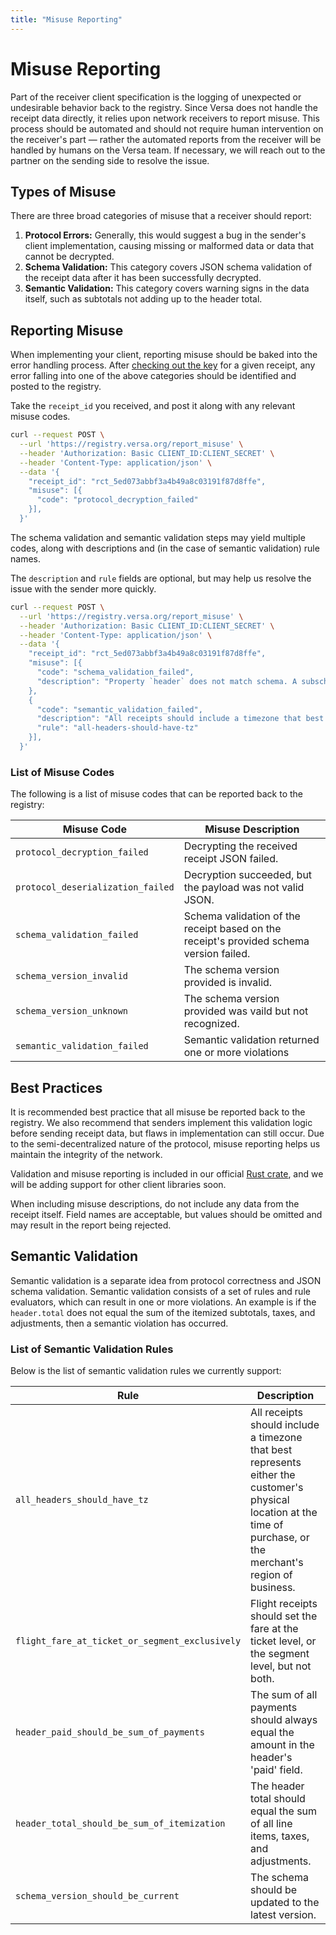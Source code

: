 ```yaml
---
title: "Misuse Reporting"
---
```


# Misuse Reporting

Part of the receiver client specification is the logging of unexpected or undesirable behavior back to the registry. Since Versa does not handle the receipt data directly, it relies upon network receivers to report misuse. This process should be automated and should not require human intervention on the receiver's part — rather the automated reports from the receiver will be handled by humans on the Versa team. If necessary, we will reach out to the partner on the sending side to resolve the issue.

## Types of Misuse

There are three broad categories of misuse that a receiver should report:

1. **Protocol Errors:** Generally, this would suggest a bug in the sender's client implementation, causing missing or malformed data or data that cannot be decrypted.
2. **Schema Validation:** This category covers JSON schema validation of the receipt data after it has been successfully decrypted.
3. **Semantic Validation:** This category covers warning signs in the data itself, such as subtotals not adding up to the header total.

## Reporting Misuse

When implementing your client, reporting misuse should be baked into the error handling process.
After [checking out the key](/receiving#2-get-the-key) for a given receipt,
any error falling into one of the above categories should be identified and posted to the registry.

Take the `receipt_id` you received, and post it along with any relevant misuse codes.

```bash
curl --request POST \
  --url 'https://registry.versa.org/report_misuse' \
  --header 'Authorization: Basic CLIENT_ID:CLIENT_SECRET' \
  --header 'Content-Type: application/json' \
  --data '{
    "receipt_id": "rct_5ed073abbf3a4b49a8c03191f87d8ffe",
    "misuse": [{
      "code": "protocol_decryption_failed"
    }],
  }'
```

The schema validation and semantic validation steps may yield multiple codes,
along with descriptions and (in the case of semantic validation) rule names.

The `description` and `rule` fields are optional, but may help us resolve the issue with the sender more quickly.

```bash
curl --request POST \
  --url 'https://registry.versa.org/report_misuse' \
  --header 'Authorization: Basic CLIENT_ID:CLIENT_SECRET' \
  --header 'Content-Type: application/json' \
  --data '{
    "receipt_id": "rct_5ed073abbf3a4b49a8c03191f87d8ffe",
    "misuse": [{
      "code": "schema_validation_failed",
      "description": "Property `header` does not match schema. A subschema had errors. Instance does not have required property `total`."
    },
    {
      "code": "semantic_validation_failed",
      "description": "All receipts should include a timezone that best represents either the customer's physical location at the time of purchase, or the merchant's region of business.",
      "rule": "all-headers-should-have-tz"
    }],
  }'
```

### List of Misuse Codes

The following is a list of misuse codes that can be reported back to the registry:

| Misuse Code                       | Misuse Description                                                                      |
| --------------------------------- | --------------------------------------------------------------------------------------- |
| `protocol_decryption_failed`      | Decrypting the received receipt JSON failed.                                            |
| `protocol_deserialization_failed` | Decryption succeeded, but the payload was not valid JSON.                               |
| `schema_validation_failed`        | Schema validation of the receipt based on the receipt's provided schema version failed. |
| `schema_version_invalid`          | The schema version provided is invalid.                                                 |
| `schema_version_unknown`          | The schema version provided was vaild but not recognized.                               |
| `semantic_validation_failed`      | Semantic validation returned one or more violations                                     |

## Best Practices

It is recommended best practice that all misuse be reported back to the registry. We also recommend that senders implement this validation logic before sending receipt data, but flaws in implementation can still occur. Due to the semi-decentralized nature of the protocol, misuse reporting helps us maintain the integrity of the network.

Validation and misuse reporting is included in our official [Rust crate](https://crates.io/crates/versa), and we will be adding support for other client libraries soon.

When including misuse descriptions, do not include any data from the receipt itself. Field names are acceptable, but values should be omitted and may result in the report being rejected.

## Semantic Validation

Semantic validation is a separate idea from protocol correctness and JSON schema validation.
Semantic validation consists of a set of rules and rule evaluators, which can result in one or more violations.
An example is if the `header.total` does not equal the sum of the itemized subtotals, taxes, and adjustments, then a semantic violation has occurred.

### List of Semantic Validation Rules

Below is the list of semantic validation rules we currently support:

| Rule                                           | Description                                                                                                                                                        |
| ---------------------------------------------- | ------------------------------------------------------------------------------------------------------------------------------------------------------------------ |
| `all_headers_should_have_tz`                   | All receipts should include a timezone that best represents either the customer's physical location at the time of purchase, or the merchant's region of business. |
| `flight_fare_at_ticket_or_segment_exclusively` | Flight receipts should set the fare at the ticket level, or the segment level, but not both.                                                                       |
| `header_paid_should_be_sum_of_payments`        | The sum of all payments should always equal the amount in the header's 'paid' field.                                                                               |
| `header_total_should_be_sum_of_itemization`    | The header total should equal the sum of all line items, taxes, and adjustments.                                                                                   |
| `schema_version_should_be_current`             | The schema should be updated to the latest version.                                                                                                                |
